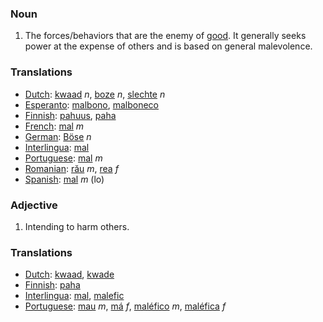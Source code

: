 ===Noun===
#The forces/behaviors that are the enemy of [[good]].  It generally seeks power at the expense of others and is based on general malevolence.

===Translations===
*[[Dutch]]: [[kwaad]] ''n'', [[boze]] ''n'', [[slechte]] ''n''
*[[Esperanto]]: [[malbono]], [[malboneco]]
*[[Finnish]]: [[pahuus]], [[paha]]
*[[French]]: [[mal]] ''m''
*[[German]]: [[Böse]] ''n''
*[[Interlingua]]: [[mal]]
*[[Portuguese]]: [[mal]] ''m''
*[[Romanian]]: [[rău]] ''m'', [[rea]] ''f''
*[[Spanish]]: [[mal]] ''m'' (lo)

===Adjective===
#Intending to harm others.

===Translations===
*[[Dutch]]: [[kwaad]], [[kwade]]
*[[Finnish]]: [[paha]]
*[[Interlingua]]: [[mal]], [[malefic]]
*[[Portuguese]]: [[mau]] ''m'', [[má]] ''f'', [[maléfico]] ''m'', [[maléfica]] ''f''